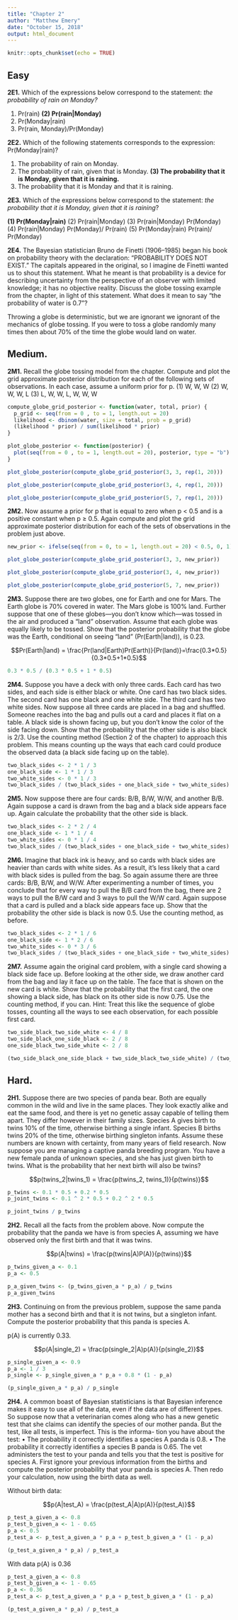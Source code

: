 ```yaml
---
title: "Chapter 2"
author: "Matthew Emery"
date: "October 15, 2018"
output: html_document
---
```


```r
knitr::opts_chunk$set(echo = TRUE)
```


## Easy

**2E1.** Which of the expressions below correspond to the statement: *the probability of rain on Monday?*

(1) Pr(rain)
**(2) Pr(rain|Monday)**
(3) Pr(Monday|rain)
(4) Pr(rain, Monday)/Pr(Monday)

**2E2.** Which of the following statements corresponds to the expression: Pr(Monday|rain)?

(1) The probability of rain on Monday.
(2) The probability of rain, given that is Monday.
**(3) The probability that it is Monday, given that it is raining.**
(4) The probability that it is Monday and that it is raining.

**2E3.** Which of the expressions below correspond to the statement: *the probability that it is Monday,
given that it is raining*?

**(1) Pr(Monday|rain)**
(2) Pr(rain|Monday)
(3) Pr(rain|Monday) Pr(Monday)
(4) Pr(rain|Monday) Pr(Monday)/ Pr(rain)
(5) Pr(Monday|rain) Pr(rain)/ Pr(Monday)

**2E4.** The Bayesian statistician Bruno de Finetti (1906–1985) began his book on probability theory
with the declaration: “PROBABILITY DOES NOT EXIST.” The capitals appeared in the original, so
I imagine de Finetti wanted us to shout this statement. What he meant is that probability is a device
for describing uncertainty from the perspective of an observer with limited knowledge; it has no
objective reality. Discuss the globe tossing example from the chapter, in light of this statement. What
does it mean to say “the probability of water is 0.7”?

Throwing a globe is deterministic, but we are ignorant we ignorant of the mechanics of globe tossing.
If you were to toss a globe randomly many times then about 70% of the time the globe would land on water.

## Medium.

**2M1.** Recall the globe tossing model from the chapter. Compute and plot the grid approximate
posterior distribution for each of the following sets of observations. In each case, assume a uniform
prior for p.
(1) W, W, W
(2) W, W, W, L
(3) L, W, W, L, W, W, W

```r
compute_globe_grid_posterior <- function(water, total, prior) {
  p_grid <- seq(from = 0 , to = 1, length.out = 20)
  likelihood <- dbinom(water, size = total, prob = p_grid)
  (likelihood * prior) / sum(likelihood * prior)
}

plot_globe_posterior <- function(posterior) {
  plot(seq(from = 0 , to = 1, length.out = 20), posterior, type = "b")
}
```

```r
plot_globe_posterior(compute_globe_grid_posterior(3, 3, rep(1, 20)))
```

```r
plot_globe_posterior(compute_globe_grid_posterior(3, 4, rep(1, 20)))
```

```r
plot_globe_posterior(compute_globe_grid_posterior(5, 7, rep(1, 20)))
```


**2M2.** Now assume a prior for p that is equal to zero when p < 0.5 and is a positive constant when
p ≥ 0.5. Again compute and plot the grid approximate posterior distribution for each of the sets of
observations in the problem just above.

```r
new_prior <- ifelse(seq(from = 0, to = 1, length.out = 20) < 0.5, 0, 1)
```

```r
plot_globe_posterior(compute_globe_grid_posterior(3, 3, new_prior))
```

```r
plot_globe_posterior(compute_globe_grid_posterior(3, 4, new_prior))
```

```r
plot_globe_posterior(compute_globe_grid_posterior(5, 7, new_prior))
```

**2M3.** Suppose there are two globes, one for Earth and one for Mars. The Earth globe is 70% covered
in water. The Mars globe is 100% land. Further suppose that one of these globes—you don’t know
which—was tossed in the air and produced a “land” observation. Assume that each globe was equally
likely to be tossed. Show that the posterior probability that the globe was the Earth, conditional on
seeing “land” (Pr(Earth|land)), is 0.23.

$$Pr(Earth|land) = \frac{Pr(land|Earth)Pr(Earth)}{Pr(land)}=\frac{0.3*0.5}{0.3*0.5+1*0.5}$$

```r
0.3 * 0.5 / (0.3 * 0.5 + 1 * 0.5)
```

**2M4.** Suppose you have a deck with only three cards. Each card has two sides, and each side is either
black or white. One card has two black sides. The second card has one black and one white side. The
third card has two white sides. Now suppose all three cards are placed in a bag and shuffled. Someone
reaches into the bag and pulls out a card and places it flat on a table. A black side is shown facing up,
but you don’t know the color of the side facing down. Show that the probability that the other side is
also black is 2/3. Use the counting method (Section 2 of the chapter) to approach this problem. This
means counting up the ways that each card could produce the observed data (a black side facing up
on the table).

```r
two_black_sides <- 2 * 1 / 3 
one_black_side <- 1 * 1 / 3
two_white_sides <- 0 * 1 / 3
two_black_sides / (two_black_sides + one_black_side + two_white_sides)
```

**2M5.** Now suppose there are four cards: B/B, B/W, W/W, and another B/B. Again suppose a card is
drawn from the bag and a black side appears face up. Again calculate the probability that the other
side is black.

```r
two_black_sides <- 2 * 2 / 4 
one_black_side <- 1 * 1 / 4
two_white_sides <- 0 * 1 / 4
two_black_sides / (two_black_sides + one_black_side + two_white_sides)
```

**2M6.** Imagine that black ink is heavy, and so cards with black sides are heavier than cards with white
sides. As a result, it’s less likely that a card with black sides is pulled from the bag. So again assume
there are three cards: B/B, B/W, and W/W. After experimenting a number of times, you conclude that
for every way to pull the B/B card from the bag, there are 2 ways to pull the B/W card and 3 ways to
pull the W/W card. Again suppose that a card is pulled and a black side appears face up. Show that
the probability the other side is black is now 0.5. Use the counting method, as before.

```r
two_black_sides <- 2 * 1 / 6 
one_black_side <- 1 * 2 / 6
two_white_sides <- 0 * 3 / 6
two_black_sides / (two_black_sides + one_black_side + two_white_sides)
```

**2M7.** Assume again the original card problem, with a single card showing a black side face up. Before
looking at the other side, we draw another card from the bag and lay it face up on the table. The face
that is shown on the new card is white. Show that the probability that the first card, the one showing
a black side, has black on its other side is now 0.75. Use the counting method, if you can. Hint: Treat
this like the sequence of globe tosses, counting all the ways to see each observation, for each possible
first card.

```r
two_side_black_two_side_white <- 4 / 8
two_side_black_one_side_black <- 2 / 8
one_side_black_two_side_white <- 2 / 8

(two_side_black_one_side_black + two_side_black_two_side_white) / (two_side_black_one_side_black + two_side_black_two_side_white + one_side_black_two_side_white)
```


## Hard.

**2H1.** Suppose there are two species of panda bear. Both are equally common in the wild and live
in the same places. They look exactly alike and eat the same food, and there is yet no genetic assay
capable of telling them apart. They differ however in their family sizes. Species A gives birth to twins
10% of the time, otherwise birthing a single infant. Species B births twins 20% of the time, otherwise
birthing singleton infants. Assume these numbers are known with certainty, from many years of field
research.
Now suppose you are managing a captive panda breeding program. You have a new female panda
of unknown species, and she has just given birth to twins. What is the probability that her next birth
will also be twins?

$$p(twins_2|twins_1) = \frac{p(twins_2, twins_1)}{p(twins)}$$

```r
p_twins <- 0.1 * 0.5 + 0.2 * 0.5
p_joint_twins <- 0.1 ^ 2 * 0.5 + 0.2 ^ 2 * 0.5

p_joint_twins / p_twins
```

**2H2.** Recall all the facts from the problem above. Now compute the probability that the panda we
have is from species A, assuming we have observed only the first birth and that it was twins.

$$p(A|twins) = \frac{p(twins|A)P(A)}{p(twins)}$$

```r
p_twins_given_a <- 0.1
p_a <- 0.5

p_a_given_twins <- (p_twins_given_a * p_a) / p_twins
p_a_given_twins
```


**2H3.** Continuing on from the previous problem, suppose the same panda mother has a second birth
and that it is not twins, but a singleton infant. Compute the posterior probability that this panda is
species A.

p(A) is currently 0.33.

$$p(A|single_2) = \frac{p(single_2|A)p(A)}{p(single_2)}$$

```r
p_single_given_a <- 0.9
p_a <- 1 / 3
p_single <- p_single_given_a * p_a + 0.8 * (1 - p_a)

(p_single_given_a * p_a) / p_single
```


**2H4.** A common boast of Bayesian statisticians is that Bayesian inference makes it easy to use all of
the data, even if the data are of different types.
So suppose now that a veterinarian comes along who has a new genetic test that she claims can
identify the species of our mother panda. But the test, like all tests, is imperfect. This is the informa-
tion you have about the test:
• The probability it correctly identifies a species A panda is 0.8.
• The probability it correctly identifies a species B panda is 0.65.
The vet administers the test to your panda and tells you that the test is positive for species A. First
ignore your previous information from the births and compute the posterior probability that your
panda is species A. Then redo your calculation, now using the birth data as well.

Without birth data:

$$p(A|test_A) = \frac{p(test_A|A)p(A)}{p(test_A)}$$

```r
p_test_a_given_a <- 0.8
p_test_b_given_a <- 1 - 0.65
p_a <- 0.5
p_test_a <- p_test_a_given_a * p_a + p_test_b_given_a * (1 - p_a)

(p_test_a_given_a * p_a) / p_test_a
```

With data p(A) is 0.36

```r
p_test_a_given_a <- 0.8
p_test_b_given_a <- 1 - 0.65
p_a <- 0.36
p_test_a <- p_test_a_given_a * p_a + p_test_b_given_a * (1 - p_a)

(p_test_a_given_a * p_a) / p_test_a
```

